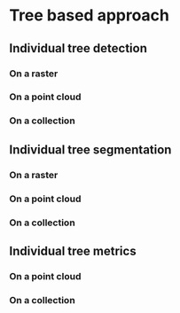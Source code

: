 # Tree based approach

## Individual tree detection

### On a raster

### On a point cloud

### On a collection

## Individual tree segmentation

### On a raster

### On a point cloud

### On a collection

## Individual tree metrics

### On a point cloud

### On a collection
